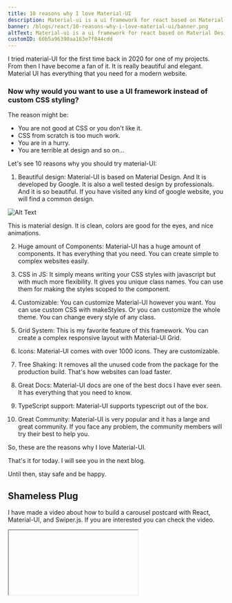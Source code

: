 ```yaml
---
title: 10 reasons why I love Material-UI
description: Material-ui is a ui framework for react based on Material Design which is developed by Google .
banner: /blogs/react/10-reasons-why-i-love-material-ui/banner.png
altText: Material-ui is a ui framework for react based on Material Design which is developed by Google .
customID: 60b5a96390aa163e7f844cdd
---
```


I tried material-UI for the first time back in 2020 for one of my projects. From then I have become a fan of it. It is really beautiful and elegant.  Material UI has everything that you need for a modern website.  

### Now why would you want to use a UI framework instead of custom CSS styling?

The reason might be: 

- You are not good at CSS or you don't like it.
- CSS from scratch is too much work.
- You are in a hurry.
- You are terrible at design and so on...

Let's see 10 reasons why you should try material-UI:

1. Beautiful design: Material-UI is based on Material Design. And It is developed by Google. It is also a well tested design by professionals. And it is so beautiful. If you have visited any kind of google website, you will find a common design. 
 
![Alt Text](https://dev-to-uploads.s3.amazonaws.com/uploads/articles/0bj13ymg0g98yxzieups.jpg)

This is material design. It is clean, colors are good for the eyes, and nice animations.

2. Huge amount of Components: Material-UI has a huge amount of components. It has everything that you need. You can create simple to complex websites easily.

3. CSS in JS: It simply means writing your CSS styles with javascript but with much more flexibility. It gives you unique class names. You can use them for making the styles scoped to the component.

4. Customizable: You can customize Material-UI however you want. You can use custom CSS with makeStyles. Or you can customize the whole theme. You can change every style of any class.

5. Grid System: This is my favorite feature of this framework. You can create a complex responsive layout with Material-UI Grid.

6. Icons: Material-UI comes with over 1000 icons. They are customizable.

7. Tree Shaking: It removes all the unused code from the package for the production build. That's how websites can load faster.

8. Great Docs: Material-UI docs are one of the best docs I have ever seen. It has everything that you need to know.

9. TypeScript support: Material-UI supports typescript out of the box. 

10. Great Community: Material-UI is very popular and it has a large and great community. If you face any problem, the community members will try their best to help you.

So, these are the reasons why I love Material-UI.

That's it for today. I will see you in the next blog.

Until then, stay safe and be happy.

## Shameless Plug

I have made a video about how to build a carousel postcard with React, Material-UI, and Swiper.js.
If you are interested you can check the video.

<Iframe videoID="NDyjI7hd4uE " /> 

You can also demo the application form [here](https://insta-carousel-demo.vercel.app/)

![Screenshot of Insta Carousel](https://raw.githubusercontent.com/thatanjan/insta-carousel-yt/development/public/Screenshot%20of%20the%20App.png)

Please like and subscribe to [Cules Coding](https://www.youtube.com/channel/UCBaGowNYTUsm3IDaHbLRMYw?sub_confirmation=1). It motivates me to create more content like this.

## About me

#### Why do I do what I do?

The Internet has revolutionized our life. I want to make the internet more beautiful and useful.

#### What do I do?

I ended up being a full-stack software engineer.

#### What can I do?

I can develop complex full-stack web applications like social media applications or e-commerce sites.

#### What have I done?

I have developed a social media application called [Confession](https://con-fession.vercel.app/). The goal of this application is to help people overcome their imposter syndrome by sharing our failure stories.
I also love to share my knowledge. So, I run a youtube channel called [Cules Coding](https://www.youtube.com/channel/UCBaGowNYTUsm3IDaHbLRMYw?sub_confirmation=1) where I teach people full-stack web development, data structure algorithms, and many more. So, Subscribe to Cules Coding so that you don't miss the cool stuff.

## Want to work with me?

I am looking for a team where I can show my ambition and passion and produce great value for them.
Contact me through my email or any social media as @thatanjan. I would be happy to have a touch with you.

## Contacts

- Email: thatanjan@gmail.com
- linkedin: [@thatanjan](https://linkedin.com/in/thatanjan/)
- portfolio: [anjan](https://thatanjan.me/)
- Github: [@thatanjan](https://github.com/thatAnjan/)
- Instagram (personal): [@thatanjan](https://instagram.com/thatAnjan/)
- Instagram (youtube channel): [@thatanjan](https://instagram.com/cules_coding/)
- twitter: [@thatanjan](https://twitter.com/thatAnjan)

Blogs you might want to read:
- [ Eslint, prettier setup with TypeScript and react ](https://www.culescoding.space/blog/setup-eslint-prettier-with-typescript-and-react)
- [What is Client-Side Rendering?](https://www.culescoding.space/blog/what-is-client-side-rendering)
- [What is Server Side Rendering?](https://www.culescoding.space/blog/what-is-server-side-rendering)
- [Everything you need to know about tree data structure](https://www.culescoding.space/blog/everything-you-need-to-know-about-tree-data-structure)
- [13 reasons why you should use Nextjs](https://www.culescoding.space/blog/13-reasons-why-you-should-use-Nextjs)

Videos might you might want to watch:

<Iframe videoID="NDyjI7hd4uE" /> 
<Iframe videoID="T-n0mrssDiw" />   
<Iframe videoID="Be_C_Op8Tx8" />
<Iframe videoID="ag3je1g0BN8" />
<Iframe videoID="B3HX2rWyKlU" />

